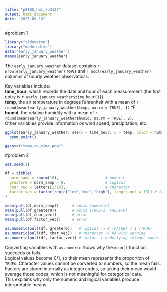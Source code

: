 ```yaml
---
title: "p8105_hw1_kp3127"
output: html_document
date: "2025-09-19"
---
```


#problem 1
```r
library("tidyverse")
library("moderndive") 
data("early_january_weather")
names(early_january_weather)
```

The `early_january_weather` dataset contains `r nrow(early_january_weather)` rows and `r ncol(early_january_weather)` columns of hourly weather observations.

Key variables include:  
**time_hour**, which records the date and hour of each 
measurement (the first entry is `r early_january_weather$time_hour[1]`).  
**temp**, the air temperature in degrees Fahrenheit with a mean of 
`r round(mean(early_january_weather$temp, na.rm = TRUE), 1)` °F.  
**humid**, the relative humidity with a mean of `r round(mean(early_january_weather$humid, na.rm = TRUE), 2)`.  
Other variables provide information on wind speed, precipitation, etc.

```r
ggplot(early_january_weather, aes(x = time_hour, y = temp, color = humid)) +
  geom_point()
```

```r
ggsave("temp_vs_time.png")
```

#problem 2  
```r
set.seed(1)

df = tibble(
  norm_samp = rnorm(10),                     # numeric
  greater0 = norm_samp > 0,                  # logical
  char_vec = letters[1:10],                  # character
  factor_vec = factor(rep(c("low","med","high"), length.out = 10)) # factor
)
```

```r
mean(pull(df,norm_samp))      # works (numeric)
mean(pull(df,greater0))       # works (TRUE=1, FALSE=0)
mean(pull(df,char_vec))       # error
mean(pull(df,factor_vec))     # error
```

```r
as.numeric(pull(df, greater0))   # logical -> 0 (FALSE) / 1 (TRUE)
as.numeric(pull(df, char_vec))   # character -> NA with warning
as.numeric(pull(df, factor_vec)) # factor -> underlying integer codes (1, 2, 3)
```
Converting variables with `as.numeric` shows why the `mean()` function succeeds or fails.  
Logical values become 0/1, so their mean represents the proportion of `TRUE`s. 
Character values cannot be converted to numbers, so the mean fails.   
Factors are stored internally as integer codes, so taking their mean would average those codes, which is not meaningful for categorical data.   
This explains why only the numeric and logical variables produce interpretable means.
